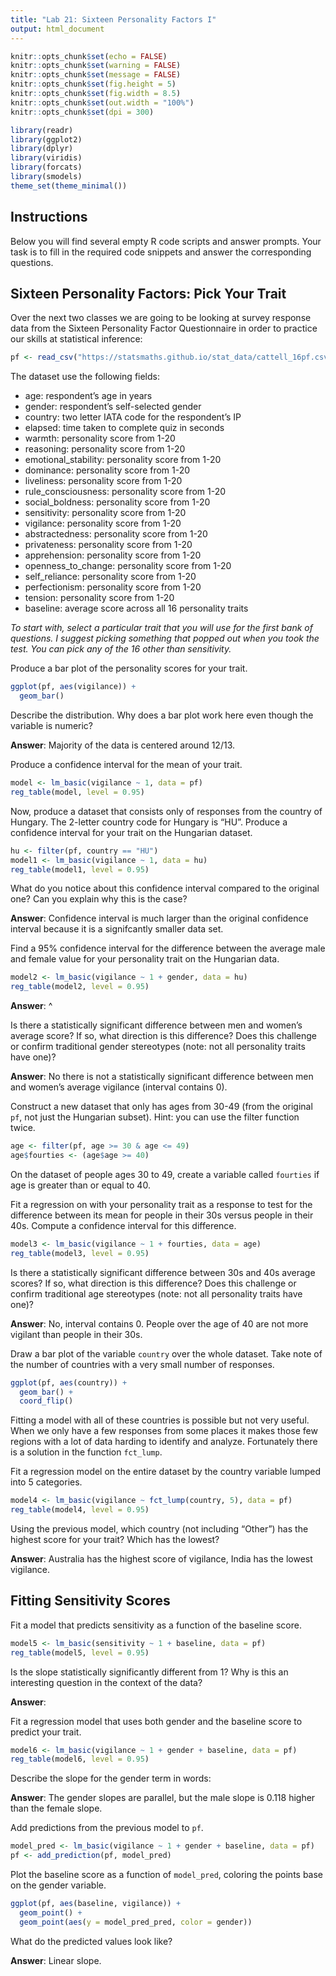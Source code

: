 ```yaml
---
title: "Lab 21: Sixteen Personality Factors I"
output: html_document
---
```


```r
knitr::opts_chunk$set(echo = FALSE)
knitr::opts_chunk$set(warning = FALSE)
knitr::opts_chunk$set(message = FALSE)
knitr::opts_chunk$set(fig.height = 5)
knitr::opts_chunk$set(fig.width = 8.5)
knitr::opts_chunk$set(out.width = "100%")
knitr::opts_chunk$set(dpi = 300)

library(readr)
library(ggplot2)
library(dplyr)
library(viridis)
library(forcats)
library(smodels)
theme_set(theme_minimal())
```

## Instructions

Below you will find several empty R code scripts and answer prompts. Your task
is to fill in the required code snippets and answer the corresponding
questions.

## Sixteen Personality Factors: Pick Your Trait

Over the next two classes we are going to be looking at survey response
data from the Sixteen Personality Factor Questionnaire in order to practice
our skills at statistical inference:

```r
pf <- read_csv("https://statsmaths.github.io/stat_data/cattell_16pf.csv")
```

The dataset use the following fields:

- age: respondent's age in years
- gender: respondent's self-selected gender
- country: two letter IATA code for the respondent's IP
- elapsed: time taken to complete quiz in seconds
- warmth: personality score from 1-20
- reasoning: personality score from 1-20
- emotional_stability: personality score from 1-20
- dominance: personality score from 1-20
- liveliness: personality score from 1-20
- rule_consciousness: personality score from 1-20
- social_boldness: personality score from 1-20
- sensitivity: personality score from 1-20
- vigilance: personality score from 1-20
- abstractedness: personality score from 1-20
- privateness: personality score from 1-20
- apprehension: personality score from 1-20
- openness_to_change: personality score from 1-20
- self_reliance: personality score from 1-20
- perfectionism: personality score from 1-20
- tension: personality score from 1-20
- baseline: average score across all 16 personality traits

*To start with, select a particular trait that you will use for the first
bank of questions. I suggest picking something that popped out when you took
the test. You can pick any of the 16 other than sensitivity.*

Produce a bar plot of the personality scores for your trait.

```r
ggplot(pf, aes(vigilance)) +
  geom_bar()
```

Describe the distribution. Why does a bar plot work here even though the
variable is numeric?

**Answer**: Majority of the data is centered around 12/13.

Produce a confidence interval for the mean of your trait.

```r
model <- lm_basic(vigilance ~ 1, data = pf)
reg_table(model, level = 0.95)
```

Now, produce a dataset that consists only of responses from the country of
Hungary. The 2-letter country code for Hungary is "HU". Produce a confidence
interval for your trait on the Hungarian dataset.

```r
hu <- filter(pf, country == "HU")
model1 <- lm_basic(vigilance ~ 1, data = hu)
reg_table(model1, level = 0.95)
```

What do you notice about this confidence interval compared to the original
one? Can you explain why this is the case?

**Answer**: Confidence interval is much larger than the original confidence interval because it is a signifcantly smaller data set.

Find a 95% confidence interval for the difference between the average
male and female value for your personality trait on the Hungarian data.

```r
model2 <- lm_basic(vigilance ~ 1 + gender, data = hu)
reg_table(model2, level = 0.95)
```

**Answer**: ^

Is there a statistically significant difference between men and women's
average score? If so, what direction is this difference? Does this challenge
or confirm traditional gender stereotypes (note: not all personality traits
have one)?

**Answer**: No there is not a statistically significant difference between men and women's average vigilance (interval contains 0). 

Construct a new dataset that only has ages from 30-49 (from the original `pf`,
not just the Hungarian subset). Hint: you can use the filter function twice.

```r
age <- filter(pf, age >= 30 & age <= 49)
age$fourties <- (age$age >= 40)
```

On the dataset of people ages 30 to 49, create a variable called `fourties` if
age is greater than or equal to 40.

Fit a regression on with your personality trait as a response to test for the
difference between its mean for people in their 30s versus people in their
40s. Compute a confidence interval for this difference.

```r
model3 <- lm_basic(vigilance ~ 1 + fourties, data = age)
reg_table(model3, level = 0.95)
```

Is there a statistically significant difference between 30s and 40s average
scores? If so, what direction is this difference? Does this challenge or
confirm traditional age stereotypes (note: not all personality traits
have one)?

**Answer**: No, interval contains 0. People over the age of 40 are not more vigilant than people in their 30s.

Draw a bar plot of the variable `country` over the whole dataset. Take
note of the number of countries with a very small number of responses.

```r
ggplot(pf, aes(country)) +
  geom_bar() +
  coord_flip()
```

Fitting a model with all of these countries is possible but not very
useful. When we only have a few responses from some places it makes those
few regions with a lot of data harding to identify and analyze. Fortunately
there is a solution in the function `fct_lump`.

Fit a regression model on the entire dataset by the country variable lumped
into 5 categories.

```r
model4 <- lm_basic(vigilance ~ fct_lump(country, 5), data = pf)
reg_table(model4, level = 0.95)
```

Using the previous model, which country (not including "Other") has the
highest score for your trait? Which has the lowest?

**Answer**: Australia has the highest score of vigilance, India has the lowest vigilance.

## Fitting Sensitivity Scores

Fit a model that predicts sensitivity as a function of the baseline
score.

```r
model5 <- lm_basic(sensitivity ~ 1 + baseline, data = pf)
reg_table(model5, level = 0.95)
```

Is the slope statistically significantly different from 1? Why is this an
interesting question in the context of the data?

**Answer**:

Fit a regression model that uses both gender and the baseline score to
predict your trait.

```r
model6 <- lm_basic(vigilance ~ 1 + gender + baseline, data = pf)
reg_table(model6, level = 0.95)
```

Describe the slope for the gender term in words:

**Answer**: The gender slopes are parallel, but the male slope is 0.118 higher than the female slope.

Add predictions from the previous model to `pf`.

```r
model_pred <- lm_basic(vigilance ~ 1 + gender + baseline, data = pf)
pf <- add_prediction(pf, model_pred)
```

Plot the baseline score as a function of `model_pred`, coloring the points
base on the gender variable.

```r
ggplot(pf, aes(baseline, vigilance)) +
  geom_point() +
  geom_point(aes(y = model_pred_pred, color = gender))
```

What do the predicted values look like?

**Answer**: Linear slope.

